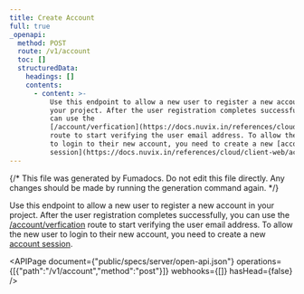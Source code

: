 ```yaml
---
title: Create Account
full: true
_openapi:
  method: POST
  route: /v1/account
  toc: []
  structuredData:
    headings: []
    contents:
      - content: >-
          Use this endpoint to allow a new user to register a new account in
          your project. After the user registration completes successfully, you
          can use the
          [/account/verfication](https://docs.nuvix.in/references/cloud/client-web/account#createVerification)
          route to start verifying the user email address. To allow the new user
          to login to their new account, you need to create a new [account
          session](https://docs.nuvix.in/references/cloud/client-web/account#createEmailSession).
---
```


{/* This file was generated by Fumadocs. Do not edit this file directly. Any changes should be made by running the generation command again. */}

Use this endpoint to allow a new user to register a new account in your project. After the user registration completes successfully, you can use the [/account/verfication](https://docs.nuvix.in/references/cloud/client-web/account#createVerification) route to start verifying the user email address. To allow the new user to login to their new account, you need to create a new [account session](https://docs.nuvix.in/references/cloud/client-web/account#createEmailSession).

<APIPage document={"public/specs/server/open-api.json"} operations={[{"path":"/v1/account","method":"post"}]} webhooks={[]} hasHead={false} />